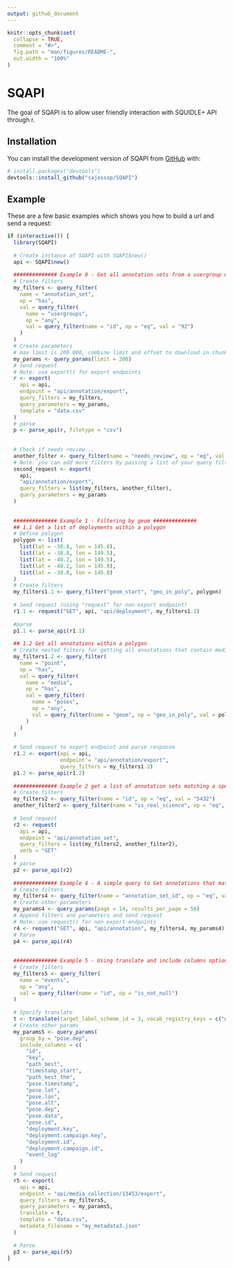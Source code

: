 ```yaml
---
output: github_document
---
```


<!-- README.md is generated from README.Rmd. Please edit that file -->

```r
knitr::opts_chunk$set(
  collapse = TRUE,
  comment = "#>",
  fig.path = "man/figures/README-",
  out.width = "100%"
)
```

# SQAPI

<!-- badges: start -->
<!-- badges: end -->

The goal of SQAPI is to allow user friendly interaction with SQUIDLE+ API through r.

## Installation

You can install the development version of SQAPI from [GitHub](https://github.com/) with:

``` r
# install.packages("devtools")
devtools::install_github("sajessop/SQAPI")
```

## Example

These are a few basic examples which shows you how to build a url and send a request:

```r
if (interactive()) {
  library(SQAPI)
  
  # Create instance of SQAPI with SQAPI$new()
  api <- SQAPI$new()
  
  ############## Example 0 - Get all annotation sets from a usergroup with id matching 92 ##############
  # Create filters
  my_filters <- query_filter(
    name = "annotation_set",
    op = "has",
    val = query_filter(
      name = "usergroups",
      op = "any",
      val = query_filter(name = "id", op = "eq", val = "92")
    )
  )
  # Create parameters
  # max limit is 200 000, combine limit and offset to download in chunks
  my_params <- query_params(limit = 200)
  # Send request
  # Note: use export() for export endpoints
  r <- export(
    api = api,
    endpoint = "api/annotation/export",
    query_filters = my_filters,
    query_parameters = my_params,
    template = "data.csv"
  )
  # parse
  p <- parse_api(r, filetype = "csv")
  
  
  # Check if needs review...
  another_filter <- query_filter(name = "needs_review", op = "eq", val = "True")
  # Note: you can add more filters by passing a list of your query filters
  second_request <- export(
    api,
    "api/annotation/export",
    query_filters = list(my_filters, another_filter),
    query_parameters = my_params
  )
  
  
  ############## Example 1 - Filtering by geom ##############
  ## 1.1 Get a list of deployments within a polygon
  # Define polygon
  polygon <- list(
    list(lat = -38.8, lon = 145.0),
    list(lat = -38.8, lon = 149.5),
    list(lat = -40.2, lon = 149.5),
    list(lat = -40.2, lon = 145.0),
    list(lat = -38.8, lon = 145.0)
  )
  # Create filters
  my_filters1.1 <- query_filter("geom_start", "geo_in_poly", polygon)
  
  # Send request (using "request" for non-export endpoint)
  r1.1 <- request("GET", api, "api/deployment", my_filters1.1)
  
  #parse
  p1.1 <- parse_api(r1.1)
  
  ## 1.2 Get all annotations within a polygon
  # Create nested filters for getting all annotations that contain media with poses within a polygon
  my_filters1.2 <- query_filter(
    name = "point",
    op = "has",
    val = query_filter(
      name = "media",
      op = "has",
      val = query_filter(
        name = "poses",
        op = "any",
        val = query_filter(name = "geom", op = "geo_in_poly", val = polygon)
      )
    )
  )
  
  # Send request to export endpoint and parse response
  r1.2 <- export(api = api,
                 endpoint = "api/annotation/export",
                 query_filters = my_filters1.2)
  p1.2 <- parse_api(r1.2)
  
  ############## Example 2 get a list of annotation sets matching a specified id and check if they are real science ##############
  # Create filters
  my_filters2 <- query_filter(name = "id", op = "eq", val = "5432")
  another_filter2 <- query_filter(name = "is_real_science", op = "eq", val = "true")
  
  # Send request
  r2 <- request(
    api = api,
    endpoint = "api/annotation_set",
    query_filters = list(my_filters2, another_filter2),
    verb = "GET"
  )
  # parse
  p2 <- parse_api(r2)
  
  ############## Example 4 - A simple query to Get annotations that match annotation_set_id = 5432 and specify pagination parameters ##############
  # Create filters
  my_filters4 <- query_filter(name = "annotation_set_id", op = "eq", val = "5432")
  # Create other parameters
  my_params4 <- query_params(page = 14, results_per_page = 56)
  # Append filters and parameters and send request
  # Note: use request() for non export endpoints
  r4 <- request("GET", api, "api/annotation", my_filters4, my_params4)
  # Parse
  p4 <- parse_api(r4)
  
  
  ############## Example 5 - Using translate and include columns options ##############
  # Create filters
  my_filters5 <- query_filter(
    name = "events",
    op = "any",
    val = query_filter(name = "id", op = "is_not_null")
  )
  
  # Specify translate
  t <- translate(target_label_scheme_id = 3, vocab_registry_keys = c("worms", "caab"))
  # Create other params
  my_params5 <- query_params(
    group_by = "pose.dep",
    include_columns = c(
      "id",
      "key",
      "path_best",
      "timestamp_start",
      "path_best_thm",
      "pose.timestamp",
      "pose.lat",
      "pose.lon",
      "pose.alt",
      "pose.dep",
      "pose.data",
      "pose.id",
      "deployment.key",
      "deployment.campaign.key",
      "deployment.id",
      "deployment.campaign.id",
      "event_log"
    )
  )
  # Send request
  r5 <- export(
    api = api,
    endpoint = "api/media_collection/13453/export",
    query_filters = my_filters5,
    query_parameters = my_params5,
    translate = t,
    template = "data.csv",
    metadata_filename = "my_metadata3.json"
  )
  
  # Parse
  p3 <- parse_api(r5)
}
```




